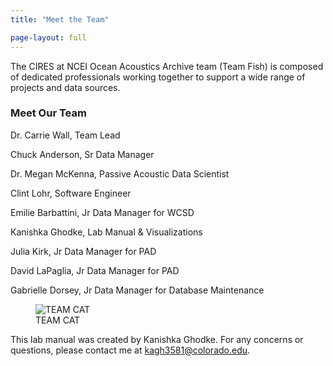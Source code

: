 ```yaml
---
title: "Meet the Team"

page-layout: full
---
```


The CIRES at NCEI Ocean Acoustics Archive team (Team Fish) is composed of dedicated professionals working together to support a wide range of projects and data sources.

### Meet Our Team

Dr. Carrie Wall, Team Lead

Chuck Anderson, Sr Data Manager

Dr. Megan McKenna, Passive Acoustic Data Scientist

Clint Lohr, Software Engineer

Emilie Barbattini, Jr Data Manager for WCSD

Kanishka Ghodke, Lab Manual & Visualizations

Julia Kirk, Jr Data Manager for PAD

David LaPaglia, Jr Data Manager for PAD

Gabrielle Dorsey, Jr Data Manager for Database Maintenance


![TEAM CAT](OceanAcoustics-LabManual/Images/TeamFish-3.jpg) 




This lab manual was created by Kanishka Ghodke. For any concerns or questions, please contact me at [kagh3581\@colorado.edu](mailto:kagh3581@colorado.edu).
